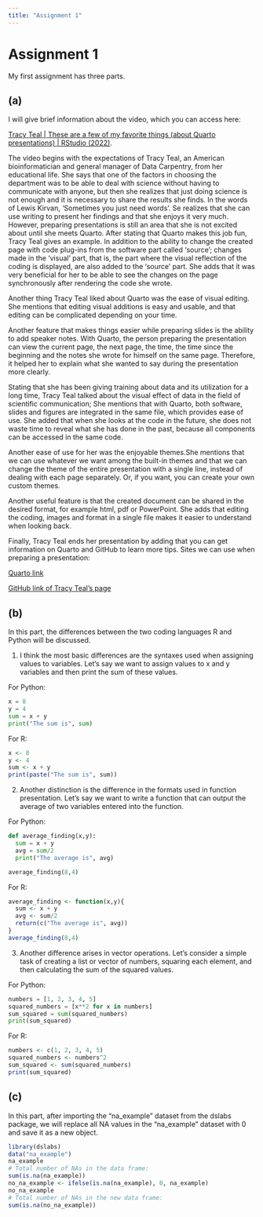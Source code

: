 ```yaml
---
title: "Assignment 1"
---
```


# Assignment 1

My first assignment has three parts.

## (a)

I will give brief information about the video, which you can access here:

[Tracy Teal \| These are a few of my favorite things (about Quarto presentations) \| RStudio (2022)](https://www.youtube.com/watch?v=ttLnLdU1-CQ).

The video begins with the expectations of Tracy Teal, an American bioinformatician and general manager of Data Carpentry, from her educational life. She says that one of the factors in choosing the department was to be able to deal with science without having to communicate with anyone, but then she realizes that just doing science is not enough and it is necessary to share the results she finds. In the words of Lewis Kirvan, 'Sometimes you just need words'. Se realizes that she can use writing to present her findings and that she enjoys it very much. However, preparing presentations is still an area that she is not excited about until she meets Quarto. After stating that Quarto makes this job fun, Tracy Teal gives an example. In addition to the ability to change the created page with code plug-ins from the software part called 'source'; changes made in the 'visual' part, that is, the part where the visual reflection of the coding is displayed, are also added to the 'source' part. She adds that it was very beneficial for her to be able to see the changes on the page synchronously after rendering the code she wrote.

Another thing Tracy Teal liked about Quarto was the ease of visual editing. She mentions that editing visual additions is easy and usable, and that editing can be complicated depending on your time.

Another feature that makes things easier while preparing slides is the ability to add speaker notes. With Quarto, the person preparing the presentation can view the current page, the next page, the time, the time since the beginning and the notes she wrote for himself on the same page. Therefore, it helped her to explain what she wanted to say during the presentation more clearly.

Stating that she has been giving training about data and its utilization for a long time, Tracy Teal talked about the visual effect of data in the field of scientific communication; She mentions that with Quarto, both software, slides and figures are integrated in the same file, which provides ease of use. She added that when she looks at the code in the future, she does not waste time to reveal what she has done in the past, because all components can be accessed in the same code.

Another ease of use for her was the enjoyable themes.She mentions that we can use whatever we want among the built-in themes and that we can change the theme of the entire presentation with a single line, instead of dealing with each page separately. Or, if you want, you can create your own custom themes.

Another useful feature is that the created document can be shared in the desired format, for example html, pdf or PowerPoint. She adds that editing the coding, images and format in a single file makes it easier to understand when looking back.

Finally, Tracy Teal ends her presentation by adding that you can get information on Quarto and GitHub to learn more tips. Sites we can use when preparing a presentation:

[Quarto link](https://quarto.org/docs/presentations/)

[GitHub link of Tracy Teal's page](https://github.com/tracykteal/rstudioconf-quarto-presentation)

## (b)

In this part, the differences between the two coding languages R and Python will be discussed.

1)  I think the most basic differences are the syntaxes used when assigning values to variables. Let's say we want to assign values to x and y variables and then print the sum of these values.

For Python:

```python
x = 8
y = 4
sum = x + y
print("The sum is", sum)
```

For R:

```r
x <- 8
y <- 4
sum <- x + y
print(paste("The sum is", sum))
```

2)  Another distinction is the difference in the formats used in function presentation. Let's say we want to write a function that can output the average of two variables entered into the function.

For Python:

```python
def average_finding(x,y):
  sum = x + y
  avg = sum/2
  print("The average is", avg)

average_finding(8,4)
```

For R:

```r
average_finding <- function(x,y){
  sum <- x + y
  avg <- sum/2
  return(c("The average is", avg))
}
average_finding(8,4)
```

3)  Another difference arises in vector operations. Let's consider a simple task of creating a list or vector of numbers, squaring each element, and then calculating the sum of the squared values.

For Python:

```python
numbers = [1, 2, 3, 4, 5]
squared_numbers = [x**2 for x in numbers]
sum_squared = sum(squared_numbers)
print(sum_squared)
```

For R:

```r
numbers <- c(1, 2, 3, 4, 5)
squared_numbers <- numbers^2
sum_squared <- sum(squared_numbers)
print(sum_squared)
```

## (c)

In this part, after importing the "na_example" dataset from the dslabs package, we will replace all NA values in the "na_example" dataset with 0 and save it as a new object.

```r
library(dslabs)
data("na_example")
na_example
# Total number of NAs in the data frame:
sum(is.na(na_example))
no_na_example <- ifelse(is.na(na_example), 0, na_example)
no_na_example
# Total number of NAs in the new data frame:
sum(is.na(no_na_example))
```

